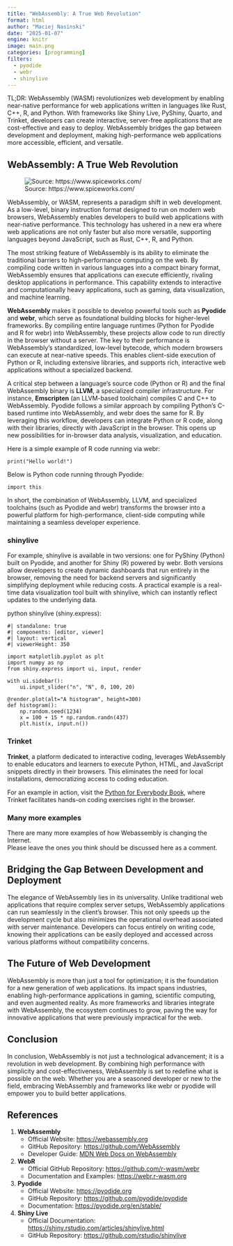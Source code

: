 ```yaml
---
title: "WebAssembly: A True Web Revolution"
format: html
author: "Maciej Nasinski"
date: "2025-01-07"
engine: knitr
image: main.png
categories: [programming]
filters: 
  - pyodide
  - webr
  - shinylive
---
```


TL;DR: WebAssembly (WASM) revolutionizes web development by enabling near-native performance for web applications written in languages like Rust, C++, R, and Python. With frameworks like Shiny Live, PyShiny, Quarto, and Trinket, developers can create interactive, server-free applications that are cost-effective and easy to deploy. WebAssembly bridges the gap between development and deployment, making high-performance web applications more accessible, efficient, and versatile.

## WebAssembly: A True Web Revolution

![Source: https://www.spiceworks.com/](wasm.png)

WebAssembly, or WASM, represents a paradigm shift in web development. As a low-level, binary instruction format designed to run on modern web browsers, WebAssembly enables developers to build web applications with near-native performance. This technology has ushered in a new era where web applications are not only faster but also more versatile, supporting languages beyond JavaScript, such as Rust, C++, R, and Python.

The most striking feature of WebAssembly is its ability to eliminate the traditional barriers to high-performance computing on the web. By compiling code written in various languages into a compact binary format, WebAssembly ensures that applications can execute efficiently, rivaling desktop applications in performance. This capability extends to interactive and computationally heavy applications, such as gaming, data visualization, and machine learning.

**WebAssembly** makes it possible to develop powerful tools such as **Pyodide** and **webr**, which serve as foundational building blocks for higher-level frameworks. By compiling entire language runtimes (Python for Pyodide and R for webr) into WebAssembly, these projects allow code to run directly in the browser without a server. The key to their performance is WebAssembly's standardized, low-level bytecode, which modern browsers can execute at near-native speeds. This enables client-side execution of Python or R, including extensive libraries, and supports rich, interactive web applications without a specialized backend.

A critical step between a language's source code (Python or R) and the final WebAssembly binary is **LLVM**, a specialized compiler infrastructure. For instance, **Emscripten** (an LLVM-based toolchain) compiles C and C++ to WebAssembly. Pyodide follows a similar approach by compiling Python's C-based runtime into WebAssembly, and webr does the same for R. By leveraging this workflow, developers can integrate Python or R code, along with their libraries, directly with JavaScript in the browser. This opens up new possibilities for in-browser data analysis, visualization, and education.

Here is a simple example of R code running via webr:

```webr-r
print("Hello world!")
```

Below is Python code running through Pyodide:

```pyodide-python
import this
```

In short, the combination of WebAssembly, LLVM, and specialized toolchains (such as Pyodide and webr) transforms the browser into a powerful platform for high-performance, client-side computing while maintaining a seamless developer experience.

### shinylive

For example, shinylive is available in two versions: one for PyShiny (Python) built on Pyodide, and another for Shiny (R) powered by webr. Both versions allow developers to create dynamic dashboards that run entirely in the browser, removing the need for backend servers and significantly simplifying deployment while reducing costs. A practical example is a real-time data visualization tool built with shinylive, which can instantly reflect updates to the underlying data.

python shinylive (shiny.express):

```shinylive-python
#| standalone: true
#| components: [editor, viewer]
#| layout: vertical
#| viewerHeight: 350

import matplotlib.pyplot as plt
import numpy as np
from shiny.express import ui, input, render

with ui.sidebar():
    ui.input_slider("n", "N", 0, 100, 20)

@render.plot(alt="A histogram", height=300)
def histogram():
    np.random.seed(1234)
    x = 100 + 15 * np.random.randn(437)
    plt.hist(x, input.n())
```

### Trinket

**Trinket**, a platform dedicated to interactive coding, leverages WebAssembly to enable educators and learners to execute Python, HTML, and JavaScript snippets directly in their browsers. This eliminates the need for local installations, democratizing access to coding education. 
  
For an example in action, visit the [Python for Everybody Book](https://books.trinket.io/pfe/index.html), where Trinket facilitates hands-on coding exercises right in the browser.

### Many more examples

There are many more examples of how Webassembly is changing the Internet.  
Please leave the ones you think should be discussed here as a comment.

## Bridging the Gap Between Development and Deployment

The elegance of WebAssembly lies in its universality. Unlike traditional web applications that require complex server setups, WebAssembly applications can run seamlessly in the client’s browser. This not only speeds up the development cycle but also minimizes the operational overhead associated with server maintenance. Developers can focus entirely on writing code, knowing their applications can be easily deployed and accessed across various platforms without compatibility concerns.

## The Future of Web Development

WebAssembly is more than just a tool for optimization; it is the foundation for a new generation of web applications. Its impact spans industries, enabling high-performance applications in gaming, scientific computing, and even augmented reality. As more frameworks and libraries integrate with WebAssembly, the ecosystem continues to grow, paving the way for innovative applications that were previously impractical for the web.

## Conclusion

In conclusion, WebAssembly is not just a technological advancement; it is a revolution in web development. By combining high performance with simplicity and cost-effectiveness, WebAssembly is set to redefine what is possible on the web. Whether you are a seasoned developer or new to the field, embracing WebAssembly and frameworks like webr or pyodide will empower you to build better applications.

## References

1. **WebAssembly**  
   - Official Website: [https://webassembly.org](https://webassembly.org)  
   - GitHub Repository: [https://github.com/WebAssembly](https://github.com/WebAssembly)  
   - Developer Guide: [MDN Web Docs on WebAssembly](https://developer.mozilla.org/en-US/docs/WebAssembly)

2. **WebR**  
   - Official GitHub Repository: [https://github.com/r-wasm/webr](https://github.com/r-wasm/webr)  
   - Documentation and Examples: [https://webr.r-wasm.org](https://webr.r-wasm.org)

3. **Pyodide**  
   - Official Website: [https://pyodide.org](https://pyodide.org)  
   - GitHub Repository: [https://github.com/pyodide/pyodide](https://github.com/pyodide/pyodide)  
   - Documentation: [https://pyodide.org/en/stable/](https://pyodide.org/en/stable/)

4. **Shiny Live**  
   - Official Documentation: [https://shiny.rstudio.com/articles/shinylive.html](https://shiny.rstudio.com/articles/shinylive.html)  
   - GitHub Repository: [https://github.com/rstudio/shinylive](https://github.com/rstudio/shinylive)
